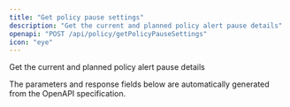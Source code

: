 ```yaml
---
title: "Get policy pause settings"
description: "Get the current and planned policy alert pause details"
openapi: "POST /api/policy/getPolicyPauseSettings"
icon: "eye"
---
```


Get the current and planned policy alert pause details

<Note>
The parameters and response fields below are automatically generated from the OpenAPI specification.
</Note>

